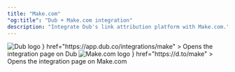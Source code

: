 ```yaml
---
title: "Make.com"
"og:title": "Dub + Make.com integration"
description: "Integrate Dub's link attribution platform with Make.com."
---
```


<CardGroup cols={2}>
  <Card
    title="View on Dub"
    icon={
      <div className="h-8 w-8">
        <img
          src="https://assets.dub.co/logo.png"
          alt="Dub logo"
          className="h-full w-full"
        />
      </div>
    }
    href="https://app.dub.co/integrations/make"
  >
    Opens the integration page on Dub
  </Card>
  <Card
    title="View on Make.com"
    icon={
      <div className="h-8 w-8">
        <img
          src="https://dubassets.com/integrations/clzlmyxup0001jeqyaka3dvdd_GSp2tii"
          alt="Make.com logo"
          className="h-full w-full rounded-full"
        />
      </div>
    }
    href="https://d.to/make"
  >
    Opens the integration page on Make.com
  </Card>
</CardGroup>
